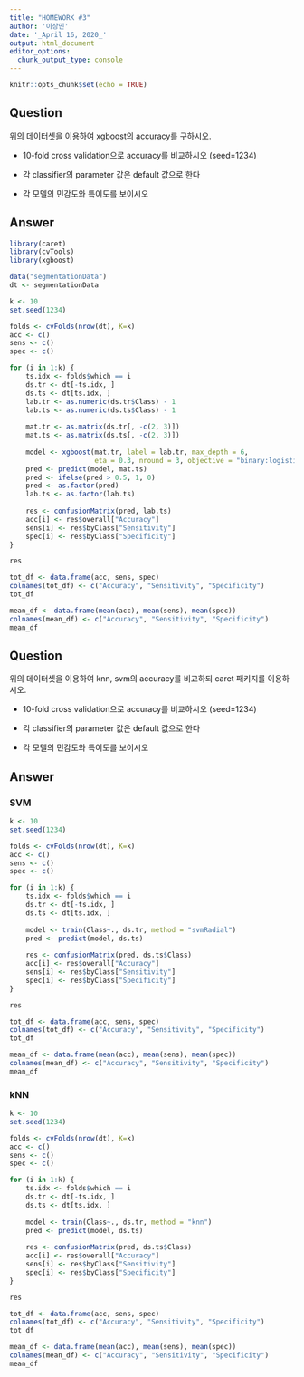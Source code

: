 ```yaml
---
title: "HOMEWORK #3"
author: '이상민'
date: '_April 16, 2020_'
output: html_document
editor_options: 
  chunk_output_type: console
---
```


```r
knitr::opts_chunk$set(echo = TRUE)
```

## Question
위의 데이터셋을 이용하여 xgboost의 accuracy를 구하시오.

 - 10-fold cross validation으로 accuracy를 비교하시오 (seed=1234)
 
 - 각 classifier의 parameter 값은 default 값으로 한다
 
 - 각 모델의 민감도와 특이도를 보이시오
 
## Answer
```r
library(caret)
library(cvTools)
library(xgboost)

data("segmentationData")
dt <- segmentationData
```

```r
k <- 10
set.seed(1234)

folds <- cvFolds(nrow(dt), K=k)
acc <- c()
sens <- c()
spec <- c()

for (i in 1:k) {
    ts.idx <- folds$which == i
    ds.tr <- dt[-ts.idx, ]
    ds.ts <- dt[ts.idx, ]
    lab.tr <- as.numeric(ds.tr$Class) - 1
    lab.ts <- as.numeric(ds.ts$Class) - 1
    
    mat.tr <- as.matrix(ds.tr[, -c(2, 3)])
    mat.ts <- as.matrix(ds.ts[, -c(2, 3)])
    
    model <- xgboost(mat.tr, label = lab.tr, max_depth = 6,
                     eta = 0.3, nround = 3, objective = "binary:logistic")
    pred <- predict(model, mat.ts)
    pred <- ifelse(pred > 0.5, 1, 0)
    pred <- as.factor(pred)
    lab.ts <- as.factor(lab.ts)
    
    res <- confusionMatrix(pred, lab.ts)
    acc[i] <- res$overall["Accuracy"]
    sens[i] <- res$byClass["Sensitivity"]
    spec[i] <- res$byClass["Specificity"]
}

res

tot_df <- data.frame(acc, sens, spec)
colnames(tot_df) <- c("Accuracy", "Sensitivity", "Specificity")
tot_df

mean_df <- data.frame(mean(acc), mean(sens), mean(spec))
colnames(mean_df) <- c("Accuracy", "Sensitivity", "Specificity")
mean_df
```

## Question
위의 데이터셋을 이용하여 knn, svm의 accuracy를 비교하되 caret 패키지를 이용하시오.

 - 10-fold cross validation으로 accuracy를 비교하시오 (seed=1234)
 
 - 각 classifier의 parameter 값은 default 값으로 한다
 
 - 각 모델의 민감도와 특이도를 보이시오
 
## Answer
### SVM
```r
k <- 10
set.seed(1234)

folds <- cvFolds(nrow(dt), K=k)
acc <- c()
sens <- c()
spec <- c()

for (i in 1:k) {
    ts.idx <- folds$which == i
    ds.tr <- dt[-ts.idx, ]
    ds.ts <- dt[ts.idx, ]
    
    model <- train(Class~., ds.tr, method = "svmRadial")
    pred <- predict(model, ds.ts)
    
    res <- confusionMatrix(pred, ds.ts$Class)
    acc[i] <- res$overall["Accuracy"]
    sens[i] <- res$byClass["Sensitivity"]
    spec[i] <- res$byClass["Specificity"]
}

res

tot_df <- data.frame(acc, sens, spec)
colnames(tot_df) <- c("Accuracy", "Sensitivity", "Specificity")
tot_df

mean_df <- data.frame(mean(acc), mean(sens), mean(spec))
colnames(mean_df) <- c("Accuracy", "Sensitivity", "Specificity")
mean_df
```

### kNN
```r
k <- 10
set.seed(1234)

folds <- cvFolds(nrow(dt), K=k)
acc <- c()
sens <- c()
spec <- c()

for (i in 1:k) {
    ts.idx <- folds$which == i
    ds.tr <- dt[-ts.idx, ]
    ds.ts <- dt[ts.idx, ]
    
    model <- train(Class~., ds.tr, method = "knn")
    pred <- predict(model, ds.ts)
    
    res <- confusionMatrix(pred, ds.ts$Class)
    acc[i] <- res$overall["Accuracy"]
    sens[i] <- res$byClass["Sensitivity"]
    spec[i] <- res$byClass["Specificity"]
}

res

tot_df <- data.frame(acc, sens, spec)
colnames(tot_df) <- c("Accuracy", "Sensitivity", "Specificity")
tot_df

mean_df <- data.frame(mean(acc), mean(sens), mean(spec))
colnames(mean_df) <- c("Accuracy", "Sensitivity", "Specificity")
mean_df
```